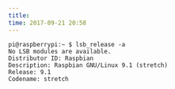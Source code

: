 ```yaml
---
title: 
time: 2017-09-21 20:58
---
```


```
pi@raspberrypi:~ $ lsb_release -a
No LSB modules are available.
Distributor ID: Raspbian
Description: Raspbian GNU/Linux 9.1 (stretch)
Release: 9.1
Codename: stretch
```
